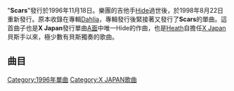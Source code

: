 {{Infobox Single
| Name           = Scars
| Cover          = 
| Cover size     =
| Artist         = [[X_Japan|X Japan]]
| from Album     = [[Dahlia_(專輯)|Dahlia]]
| Released       = 1996年11月18日
| Recorded       =
| Genre          = [[重金屬音樂|重金屬音樂]]<br />[[另類搖滾|另類搖滾]]
| Length         = 8:33
| Label          = [[大西洋唱片|Atlantic]]
| Producer       = 
| Chart position =
| Last single    = "[[Crucify_My_Love|Crucify My Love]]"<br />(1996)
| This single    = "'''Scars'''"<br />(1996)
| Next single    = "[[The_Last_Song|The Last Song]]"<br />(1998)
| Misc           =  
}}
"'''Scars'''"發行於1996年11月18日。樂團的吉他手[[Hide|Hide]]過世後，於1998年8月22日重新發行。原本收錄在專輯[[DAHLIA_(專輯)|Dahlia]]，專輯發行後緊接著又發行了'''Scars'''的單曲。這首曲子也是'''X Japan'''發行單曲[[A面與B面|A面]]中唯一Hide的作曲，也是[[Heath|Heath]]自擔任[[X_Japan|X Japan]]貝斯手以來，極少數有貝斯獨奏的歌曲。

==曲目==
{{tracklist
| title1          = Scars
| writer1         = [[Hide|Hide]]
| length1         = 5:05

| title2          = White Poem I (M.T.A. Mix)
| writer2         = [[Yoshiki|Yoshiki]]
| length2         = 3:28
}}

{{X Japan}}
[[Category:1996年單曲|Category:1996年單曲]]
[[Category:X_JAPAN歌曲|Category:X JAPAN歌曲]]